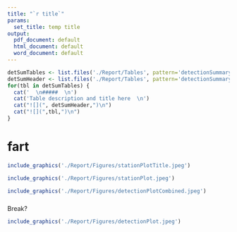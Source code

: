 ```yaml
---
title: "`r title`"
params:
  set_title: temp title
output:
  pdf_document: default
  html_document: default
  word_document: default
---
```



```r
detSumTables <- list.files('./Report/Tables', pattern='detectionSummaryTable_[0-9]*', full.names=TRUE)
detSumHeader <- list.files('./Report/Tables', pattern='detectionSummaryTableHeader', full.names=TRUE)
for(tbl in detSumTables) {
  cat('  \n#####  \n')
  cat('Table description and title here  \n')
  cat("![](", detSumHeader,")\n")
  cat("![](",tbl,")\n")
}
```

# fart

```r
include_graphics('./Report/Figures/stationPlotTitle.jpeg')
```


```r
include_graphics('./Report/Figures/stationPlot.jpeg')
```


```r
include_graphics('./Report/Figures/detectionPlotCombined.jpeg')
```

#####
Break?

```r
include_graphics('./Report/Figures/detectionPlot.jpeg')
```
